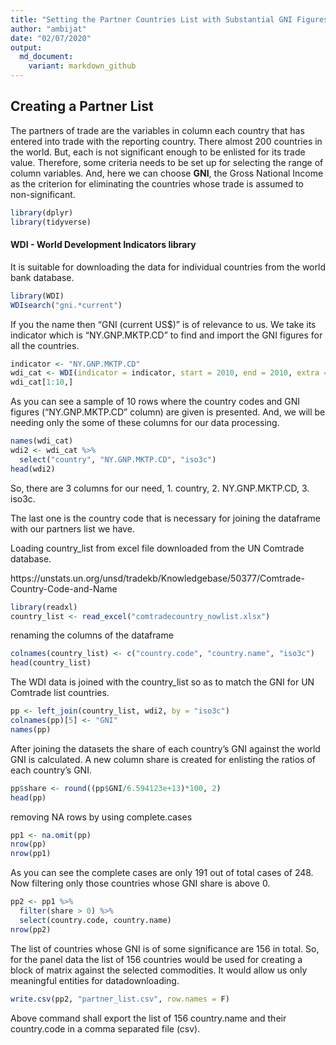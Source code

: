 ```yaml
---
title: "Setting the Partner Countries List with Substantial GNI Figures."
author: "ambijat"
date: "02/07/2020"
output:
  md_document:
    variant: markdown_github
---
```


## Creating a Partner List

The partners of trade are the variables in column each country that has entered into trade with the reporting country. There almost 200 countries in the world. But, each is not significant enough to be enlisted for its trade value. Therefore, some criteria needs to be set up for selecting the range of column variables. And, here we can choose **GNI**, the Gross National Income as the criterion for eliminating the countries whose trade is assumed to non-significant.

```r
library(dplyr)
library(tidyverse)
```
#### WDI - World Development Indicators library
It is suitable for downloading the data for individual countries from the world bank database.
```r
library(WDI)
WDIsearch("gni.*current")
```
If you the name then "GNI (current US$)" is of relevance to us. We take its indicator which is "NY.GNP.MKTP.CD" to find and import the GNI figures for all the countries.
```r
indicator <- "NY.GNP.MKTP.CD"
wdi_cat <- WDI(indicator = indicator, start = 2010, end = 2010, extra = T)
wdi_cat[1:10,]
```
As you can see a sample of 10 rows where the country codes and GNI figures ("NY.GNP.MKTP.CD" column) are given is presented. And, we will be needing only the some of these columns for our data processing.

```r
names(wdi_cat)
wdi2 <- wdi_cat %>%
  select("country", "NY.GNP.MKTP.CD", "iso3c")
head(wdi2)
```
So, there are 3 columns for our need, 
1. country, 
2. NY.GNP.MKTP.CD, 
3. iso3c. 

The last one is the country code that is necessary for joining the dataframe with our partners list we have.

Loading country_list from excel file downloaded from the UN Comtrade database.

https://unstats.un.org/unsd/tradekb/Knowledgebase/50377/Comtrade-Country-Code-and-Name

```r
library(readxl)
country_list <- read_excel("comtradecountry_nowlist.xlsx")
```
renaming the columns of the dataframe
```r
colnames(country_list) <- c("country.code", "country.name", "iso3c")
head(country_list)
```
The WDI data is joined with the country_list so as to match the GNI for UN Comtrade list countries.
```r
pp <- left_join(country_list, wdi2, by = "iso3c")
colnames(pp)[5] <- "GNI"
names(pp)
```
After joining the datasets the share of each country's GNI against the world GNI is calculated. A new column share is created for enlisting the ratios of each country's GNI.
```r
pp$share <- round((pp$GNI/6.594123e+13)*100, 2)
head(pp)
```
removing NA rows by using complete.cases
```r
pp1 <- na.omit(pp)
nrow(pp)
nrow(pp1)
```
As you can see the complete cases are only 191 out of total cases of 248. Now filtering only those countries whose GNI share is above 0.
```r
pp2 <- pp1 %>%
  filter(share > 0) %>%
  select(country.code, country.name)
nrow(pp2)
```
The list of countries whose GNI is of some significance are 156 in total. So, for the panel data the list of 156 countries would be used for creating a block of matrix against the selected commodities. It would allow us only meaningful entities for datadownloading.
```r
write.csv(pp2, "partner_list.csv", row.names = F)
```
Above command shall export the list of 156 country.name and their country.code in a comma separated file (csv).
